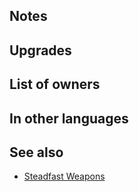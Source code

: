{{Weapon Infobox
|tagid=SID_仄明のブレス＋
|weaponName=Pale Breath+
|image=wep_ac030
|weaponType=Dragonstone
|might=14
|range=1
|effect=If unit is within 2 spaces of an ally, grants Atk/Def+5 to unit and neutralizes unit's penalties to Atk/Def during combat. If foe's Range = 2, calculates damage using the lower of foe's Def or Res.
|cost=300
|exclusive=0
|statModifiers=0,14,0,0,0
|required=Pale Breath
|intID=2256
|sort=86101
|effectRange=2
|value=15
|adaptive=Flying
|timingID=1
|abilityID=171
|refinePaths=default
|refineSP=350
|refineMedals=500
|refineStones=50
|properties=
}}
==Notes==
{{Combat boosts}}
{{Penalty neutralization}}
{{LowerDefRes}}
==Upgrades==
{{Weapon Upgrade List}}
==List of owners==
{{Skill Hero List}}
==In other languages==
{{OtherLanguages
|english=Pale Breath+
|japanese=仄明のブレス＋
|german=Blasser Atem+
|spanishEU=Aliento pálido +
|spanishLA=Soplo pálido +
|french=Souffle pâle +
|italian=Soffio tenue+
|chineseTW=幽明吐息＋
|portuguese=Sopro pálido+
}}
==See also==
{{See also skills|cond=Description LIKE '%If unit is within%spaces of an ally%grants%/%+%neutralizes unit_s penalties%' AND WikiName NOT LIKE '%steadfast%'|columns=3}}
* [[Skill families#Steadfast|Steadfast Weapons]]
{{Weapons Navbox}}